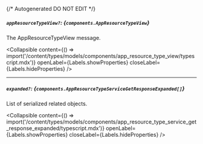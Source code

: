 {/* Autogenerated DO NOT EDIT  */}

##### `appResourceTypeView?`: *{`components.AppResourceTypeView`}*
The AppResourceTypeView message.

<Collapsible content={() => import('/content/types/models/components/app_resource_type_view/typescript.mdx')} openLabel={Labels.showProperties} closeLabel={Labels.hideProperties} />


---
##### `expanded?`: *{`components.AppResourceTypeServiceGetResponseExpanded[]`}*
List of serialized related objects.

<Collapsible content={() => import('/content/types/models/components/app_resource_type_service_get_response_expanded/typescript.mdx')} openLabel={Labels.showProperties} closeLabel={Labels.hideProperties} />



